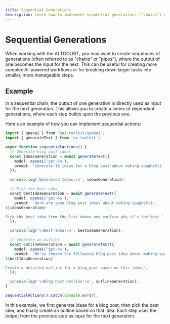 ```yaml
---
title: Sequential Generations
description: Learn how to implement sequential generations ("chains") with the AI TOOLKIT
---
```


# Sequential Generations

When working with the AI TOOLKIT, you may want to create sequences of generations (often referred to as "chains" or "pipes"), where the output of one becomes the input for the next. This can be useful for creating more complex AI-powered workflows or for breaking down larger tasks into smaller, more manageable steps.

## Example

In a sequential chain, the output of one generation is directly used as input for the next generation. This allows you to create a series of dependent generations, where each step builds upon the previous one.

Here's an example of how you can implement sequential actions:

```typescript
import { openai } from '@ai-toolkit/openai';
import { generateText } from 'ai-toolkit';

async function sequentialActions() {
  // Generate blog post ideas
  const ideasGeneration = await generateText({
    model: openai('gpt-4o'),
    prompt: 'Generate 10 ideas for a blog post about making spaghetti.',
  });

  console.log('Generated Ideas:\n', ideasGeneration);

  // Pick the best idea
  const bestIdeaGeneration = await generateText({
    model: openai('gpt-4o'),
    prompt: `Here are some blog post ideas about making spaghetti:
${ideasGeneration}

Pick the best idea from the list above and explain why it's the best.`,
  });

  console.log('\nBest Idea:\n', bestIdeaGeneration);

  // Generate an outline
  const outlineGeneration = await generateText({
    model: openai('gpt-4o'),
    prompt: `We've chosen the following blog post idea about making spaghetti:
${bestIdeaGeneration}

Create a detailed outline for a blog post based on this idea.`,
  });

  console.log('\nBlog Post Outline:\n', outlineGeneration);
}

sequentialActions().catch(console.error);
```

In this example, we first generate ideas for a blog post, then pick the best idea, and finally create an outline based on that idea. Each step uses the output from the previous step as input for the next generation.
